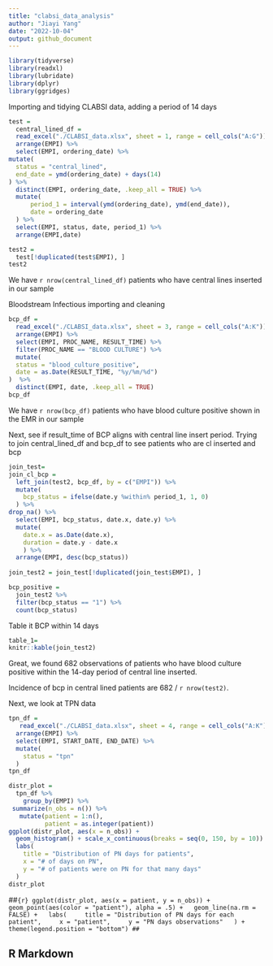 ```yaml
---
title: "clabsi_data_analysis"
author: "Jiayi Yang"
date: "2022-10-04"
output: github_document
---
```


```r
library(tidyverse)
library(readxl)
library(lubridate)
library(dplyr)
library(ggridges)
```

Importing and tidying CLABSI data, adding a period of 14 days

```r
test = 
  central_lined_df =
  read_excel("./CLABSI_data.xlsx", sheet = 1, range = cell_cols("A:G")) %>% 
  arrange(EMPI) %>% 
  select(EMPI, ordering_date) %>% 
mutate(
  status = "central_lined",
  end_date = ymd(ordering_date) + days(14)
) %>% 
  distinct(EMPI, ordering_date, .keep_all = TRUE) %>% 
  mutate(
      period_1 = interval(ymd(ordering_date), ymd(end_date)),
      date = ordering_date
  ) %>% 
  select(EMPI, status, date, period_1) %>% 
  arrange(EMPI,date) 

test2 = 
  test[!duplicated(test$EMPI), ]
test2
```
We have `r nrow(central_lined_df)` patients who have central lines inserted in our sample

Bloodstream Infectious importing and cleaning
```r
bcp_df =
  read_excel("./CLABSI_data.xlsx", sheet = 3, range = cell_cols("A:K")) %>% 
  arrange(EMPI) %>% 
  select(EMPI, PROC_NAME, RESULT_TIME) %>% 
  filter(PROC_NAME == "BLOOD CULTURE") %>% 
  mutate(
  status = "blood_culture_positive",
  date = as.Date(RESULT_TIME, "%y/%m/%d")
)  %>% 
  distinct(EMPI, date, .keep_all = TRUE)
bcp_df
```

We have `r nrow(bcp_df)` patients who have blood culture positive shown in the EMR in our sample

Next, see if result_time of BCP aligns with central line insert period.
Trying to join central_lined_df and bcp_df to see patients who are cl inserted and bcp
```r
join_test=
join_cl_bcp =
  left_join(test2, bcp_df, by = c("EMPI")) %>%
  mutate(
    bcp_status = ifelse(date.y %within% period_1, 1, 0)
  ) %>%    
drop_na() %>% 
  select(EMPI, bcp_status, date.x, date.y) %>% 
  mutate(
    date.x = as.Date(date.x),
    duration = date.y - date.x
    ) %>% 
  arrange(EMPI, desc(bcp_status))
  
join_test2 = join_test[!duplicated(join_test$EMPI), ]

bcp_positive = 
  join_test2 %>% 
  filter(bcp_status == "1") %>% 
  count(bcp_status)
```
Table it BCP within 14 days
```r
table_1=  
knitr::kable(join_test2)
```


Great, we found 682 observations of patients who have blood culture positive within the 14-day period of central line inserted. 

Incidence of bcp in central lined patients are 682 / `r nrow(test2)`.




Next, we look at TPN data
```r
tpn_df =
   read_excel("./CLABSI_data.xlsx", sheet = 4, range = cell_cols("A:K")) %>% 
  arrange(EMPI) %>% 
  select(EMPI, START_DATE, END_DATE) %>% 
  mutate(
    status = "tpn"
  )
tpn_df
```
```r

distr_plot = 
  tpn_df %>% 
    group_by(EMPI) %>% 
 summarize(n_obs = n()) %>% 
   mutate(patient = 1:n(),
          patient = as.integer(patient))
ggplot(distr_plot, aes(x = n_obs)) +
  geom_histogram() + scale_x_continuous(breaks = seq(0, 150, by = 10)) + scale_y_continuous(breaks = seq(0, 40, by = 2)) +
  labs(
    title = "Distribution of PN days for patients",
    x = "# of days on PN",
    y = "# of patients were on PN for that many days"
  ) 
distr_plot


```
##```{r}
ggplot(distr_plot, aes(x = patient, y = n_obs)) + 
  geom_point(aes(color = "patient"), alpha = .5) +
  geom_line(na.rm = FALSE) +
  labs(
    title = "Distribution of PN days for each patient",
    x = "patient",
    y = "PN days observations"
  ) + 
    theme(legend.position = "bottom")
##```

## R Markdown
